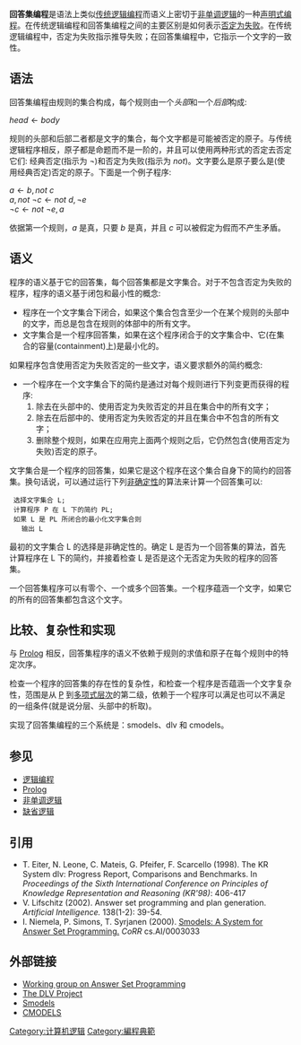 {{NoteTA
|G1 = IT
}}
{{编程范式}}
'''回答集编程'''是语法上类似[[逻辑编程|传统逻辑编程]]而语义上密切于[[非单调逻辑|非单调逻辑]]的一种[[声明式编程|声明式编程]]。在传统逻辑编程和回答集编程之间的主要区别是如何表示[[否定为失败|否定为失败]]。在传统逻辑编程中，否定为失败指示推导失败；在回答集编程中，它指示一个文字的一致性。

==语法==
回答集编程由规则的集合构成，每个规则由一个''头部''和一个''后部''构成:

<math>head \leftarrow body</math>

规则的头部和后部二者都是文字的集合，每个文字都是可能被否定的原子。与传统逻辑程序相反，原子都是命题而不是一阶的，并且可以使用两种形式的否定去否定它们: 经典否定(指示为 <math>\neg</math>)和否定为失败(指示为 <math>not</math>)。文字要么是原子要么是(使用经典否定)否定的原子。下面是一个例子程序:

<math>a \leftarrow b, not~c</math><br>
<math>a, not~\neg c \leftarrow not~d, \neg e</math><br>
<math>\neg c \leftarrow not~\neg e, a</math>

依据第一个规则，<math>a</math> 是真，只要 <math>b</math> 是真，并且 <math>c</math> 可以被假定为假而不产生矛盾。

==语义==

程序的语义基于它的回答集，每个回答集都是文字集合。对于不包含否定为失败的程序，程序的语义基于闭包和最小性的概念:

*程序在一个文字集合下闭合，如果这个集合包含至少一个在某个规则的头部中的文字，而总是包含在规则的体部中的所有文字。
*文字集合是一个程序回答集，如果在这个程序闭合于的文字集合中、它(在集合的容量(containment)上)是最小化的。

如果程序包含使用否定为失败否定的一些文字，语义要求额外的简约概念:

* 一个程序在一个文字集合下的简约是通过对每个规则进行下列变更而获得的程序:
*# 除去在头部中的、使用否定为失败否定的并且在集合中的所有文字；
*# 除去在后部中的、使用否定为失败否定的并且在集合中不包含的所有文字；
*# 删除整个规则，如果在应用完上面两个规则之后，它仍然包含(使用否定为失败)否定的原子。

文字集合是一个程序的回答集，如果它是这个程序在这个集合自身下的简约的回答集。换句话说，可以通过运行下列[[非确定性|非确定性]]的算法来计算一个回答集可以:

  选择文字集合 L;
  计算程序 P 在 L 下的简约 PL;
  如果 L 是 PL 所闭合的最小化文字集合则
    输出 L

最初的文字集合 L 的选择是非确定性的。确定 L 是否为一个回答集的算法，首先计算程序在 L 下的简约，并接着检查 L 是否是这个无否定为失败的程序的回答集。

一个回答集程序可以有零个、一个或多个回答集。一个程序蕴涵一个文字，如果它的所有的回答集都包含这个文字。

==比较、复杂性和实现==
与 [[Prolog|Prolog]] 相反，回答集程序的语义不依赖于规则的求值和原子在每个规则中的特定次序。

检查一个程序的回答集的存在性的复杂性，和检查一个程序是否蕴涵一个文字复杂性，范围是从 [[P_(复杂性)|P]] 到[[多项式层次|多项式层次]]的第二级，依赖于一个程序可以满足也可以不满足的一组条件(就是说分层、头部中的析取)。

实现了回答集编程的三个系统是：smodels、dlv 和 cmodels。
<!-- missing here: comparison with non-monotonic logic (default logic in particular); restrictions, in particular the definition of stratification; exact complexity in the various cases; uses of answer set programming -->

==参见==
*[[逻辑编程|逻辑编程]]
*[[Prolog|Prolog]]
*[[非单调逻辑|非单调逻辑]]
*[[缺省逻辑|缺省逻辑]]

==引用==
*T. Eiter, N. Leone, C. Mateis, G. Pfeifer, F. Scarcello (1998). The KR System dlv: Progress Report, Comparisons and Benchmarks. In ''Proceedings of the Sixth International Conference on Principles of Knowledge Representation and Reasoning (KR'98)'': 406-417
*V. Lifschitz (2002). Answer set programming and plan generation. ''Artificial Intelligence.'' 138(1-2): 39-54. {{doi|10.1016/S0004-3702(02)00186-8}}
*I. Niemela, P. Simons, T. Syrjanen (2000). [http://arxiv.org/abs/cs.AI/0003033 Smodels: A System for Answer Set Programming.] ''CoRR'' cs.AI/0003033

==外部链接==
*[https://web.archive.org/web/20051227122251/http://wasp.unime.it/ Working group on Answer Set Programming]
*[http://www.dbai.tuwien.ac.at/proj/dlv The DLV Project]{{Wayback|url=http://www.dbai.tuwien.ac.at/proj/dlv |date=20051229105040 }}
*[http://www.tcs.hut.fi/Software/smodels Smodels]{{Wayback|url=http://www.tcs.hut.fi/Software/smodels |date=20051229061917 }}
*[http://www.cs.utexas.edu/users/tag/cmodels/ CMODELS]{{Wayback|url=http://www.cs.utexas.edu/users/tag/cmodels/ |date=20051202120554 }}

[[Category:计算机逻辑|Category:计算机逻辑]]
[[Category:編程典範|Category:編程典範]]